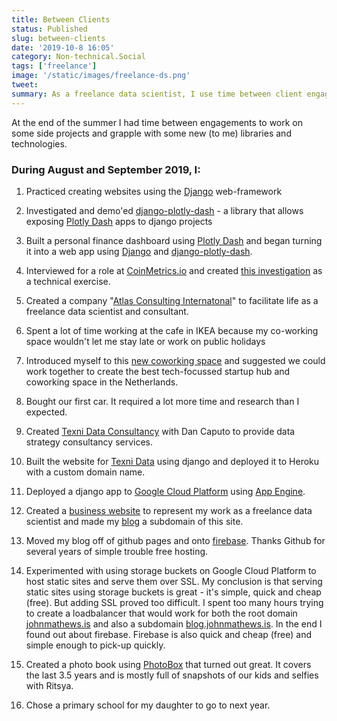 ```yaml
---
title: Between Clients
status: Published
slug: between-clients
date: '2019-10-8 16:05'
category: Non-technical.Social
tags: ['freelance']
image: '/static/images/freelance-ds.png'
tweet:
summary: As a freelance data scientist, I use time between client engagements to up-skill and pursue professional interests that I wouldn't otherwise be able to.
---
```


At the end of the summer I had time between engagements to work on some side projects and grapple with some new (to me) libraries and technologies.

### During August and September 2019, I:

1. Practiced creating websites using the [Django](https://www.djangoproject.com) web-framework

2. Investigated and demo'ed [django-plotly-dash](https://pypi.org/project/django-plotly-dash/) - a library that allows exposing [Plotly Dash](https://dash.plot.ly) apps to django projects

3. Built a personal finance dashboard using [Plotly Dash](https://dash.plot.ly) and began turning it into a web app using [Django](https://www.djangoproject.com) and [django-plotly-dash](https://pypi.org/project/django-plotly-dash/).

4. Interviewed for a role at [CoinMetrics.io](https://coinmetrics.io) and created [this investigation](https://blog.johnmathews.is/btc-fork-analysis.html) as a technical exercise.

5. Created a company "[Atlas Consulting Internatonal](https://atlasdata.nl)" to facilitate life as a freelance data scientist and consultant.

6. Spent a lot of time working at the cafe in IKEA because my co-working space wouldn't let me stay late or work on public holidays

7. Introduced myself to this [new coworking space](http://haarlemoffice.nl) and suggested we could work together to create the best tech-focussed startup hub and coworking space in the Netherlands.

8. Bought our first car. It required a lot more time and research than I expected.

9. Created [Texni Data Consultancy](http://www.texnidata.com) with Dan Caputo to provide data strategy consultancy services.

10. Built the website for [Texni Data](http://www.texnidata.com) using django and deployed it to Heroku with a custom domain name.

11. Deployed a django app to [Google Cloud Platform](https://cloud.google.com) using [App Engine](https://cloud.google.com/appengine/).

12. Created a [business website](https://johnmathews.is) to represent my work as a freelance data scientist and made my [blog](https://blog.johnmathews.is) a subdomain of this site.

13. Moved my blog off of github pages and onto [firebase](https://firebase.google.com). Thanks Github for several years of simple trouble free hosting.

14. Experimented with using storage buckets on Google Cloud Platform to host static sites and serve them over SSL. My conclusion is that serving static sites using storage buckets is great - it's simple, quick and cheap (free). But adding SSL proved too difficult. I spent too many hours trying to create a loadbalancer that would work for both the root domain [johnmathews.is](https://johnmathews.is) and also a subdomain [blog.johnmathews.is](https://blog.johnmathews.is). In the end I found out about firebase. Firebase is also quick and cheap (free) and simple enough to pick-up quickly.

15. Created a photo book using [PhotoBox](https://www.photobox.co.uk) that turned out great. It covers the last 3.5 years and is mostly full of snapshots of our kids and selfies with Ritsya.

16. Chose a primary school for my daughter to go to next year.
